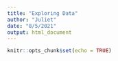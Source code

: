 ```yaml
---
title: "Exploring Data"
author: "Juliet"
date: "8/5/2021"
output: html_document
---
```


```r
knitr::opts_chunk$set(echo = TRUE)
```

